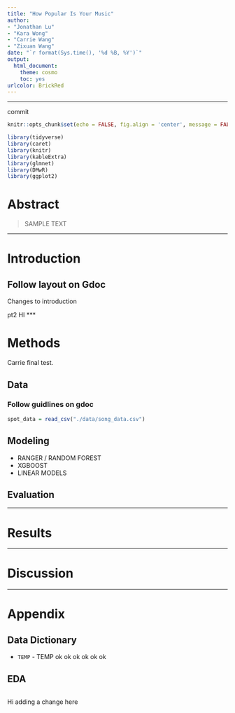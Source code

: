 ```yaml
---
title: "How Popular Is Your Music"
author: 
- "Jonathan Lu"
- "Kara Wong"
- "Carrie Wang"
- "Zixuan Wang"
date: "`r format(Sys.time(), '%d %B, %Y')`"
output:
  html_document: 
    theme: cosmo
    toc: yes
urlcolor: BrickRed
---
```


***
commit

```r
knitr::opts_chunk$set(echo = FALSE, fig.align = 'center', message = FALSE, warning = FALSE)
```

```r
library(tidyverse)
library(caret)
library(knitr)
library(kableExtra)
library(glmnet)
library(DMwR)
library(ggplot2)
```

# Abstract

> SAMPLE TEXT

***

# Introduction

## Follow layout on Gdoc


Changes to introduction

pt2
HI 
***

# Methods
Carrie final test. 

## Data

### Follow guidlines on gdoc

```r
spot_data = read_csv("./data/song_data.csv")
```

## Modeling

- RANGER / RANDOM FOREST
- XGBOOST
- LINEAR MODELS


## Evaluation


***

# Results


***

# Discussion

***

# Appendix

## Data Dictionary

- `TEMP` - TEMP ok ok ok ok ok ok 


## EDA

```r

```

Hi adding a change here

